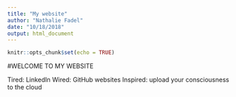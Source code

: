 ```yaml
---
title: "My website"
author: "Nathalie Fadel"
date: "10/18/2018"
output: html_document
---
```


```r
knitr::opts_chunk$set(echo = TRUE)
```

#WELCOME TO MY WEBSITE

Tired: LinkedIn
Wired: GitHub websites
Inspired: upload your consciousness to the cloud









